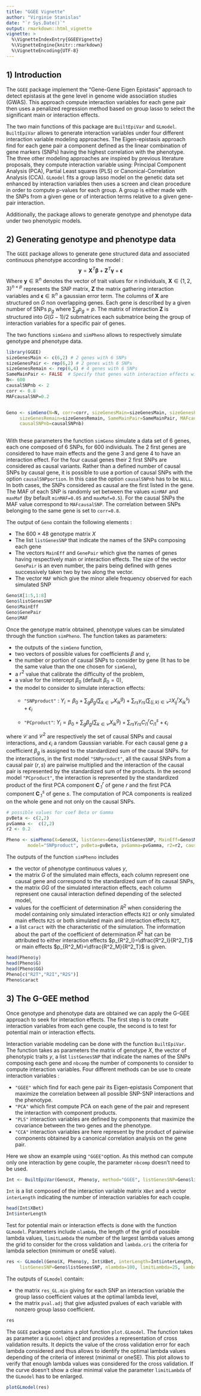 ```yaml
---
title: "GGEE Vignette"
author: "Virginie Stanislas"
date: "`r Sys.Date()`"
output: rmarkdown::html_vignette
vignette: >
  %\VignetteIndexEntry{GGEEVignette}
  %\VignetteEngine{knitr::rmarkdown}
  %\VignetteEncoding{UTF-8}
---
```

## 1) Introduction
The `GGEE` package implement the "Gene-Gene Eigen Epistasis" approach to detect epistasis at the gene level in genome wide association studies (GWAS). 
This approach compute interaction variables for each gene pair then uses a penalized regression method based on group lasso to select the significant main or interaction effects.

The two main functions of this package are `BuiltEpiVar` and `GLmodel`. `BuiltEpiVar` allows to generate interaction variables under four different interaction variable modeling approaches. The Eigen-epistasis approach find for each gene pair a component defined as the linear combination of gene markers (SNPs) having the highest correlation with the phenotype.  The three other modeling approaches are inspired by previous literature proposals, they compute interaction variable using: Principal Component Analysis (PCA), Partial Least squares (PLS) or Canonical-Correlation Analysis (CCA).
`GLmodel` fits a group lasso model on the genetic data set enhanced by interaction variables then uses a screen and clean procedure in order to compute p-values for each group. A group is either made with the SNPs from a given gene or of interaction terms relative to a given gene-pair interaction. 

Additionally, the package allows to generate genotype and phenotype data under two phenotypic models.

## 2) Generating genotype and phenotype data
The `GGEE` package allows to generate gene structured data and associated continuous phenotype according to the model :
$$
\boldsymbol{y}=  \boldsymbol{X}^T \boldsymbol{\beta} + \boldsymbol{Z}^T \boldsymbol{\gamma} + \boldsymbol{\epsilon}
$$
Where  $\boldsymbol{y} \in \mathbb{R}^n$ denotes the vector of trait values for $n$ individuals, $\mathbf{X}  \in \{1,2,3\}^{n \times   p}$ represents the SNP matrix,  $\mathbf{Z}$ the matrix gathering interaction variables and $\boldsymbol{\epsilon} \in \mathbb{R}^n$ a gaussian error term.
The columns of $\mathbf{X}$ are structured on $G$ non overlapping genes. Each gene is described by a given number of SNPs $p_g$ where $\sum_g p_g=p$. The matrix of interaction $\mathbf{Z}$ is structured into $G(G-1)/2$ submatrices each submatrice being the group of interaction variables for a specific pair of genes.

The two functions `simGeno` and `simPheno` allows to respectively simulate genotype and phenotype data. 




```r
	
library(GGEE)
sizeGenesMain <- c(6,2) # 2 genes with 6 SNPs 
sizeGenesPair <- rep(6,2) # 2 genes with 6 SNPs 
sizeGenesRemain <- rep(6,4) # 4 genes with 6 SNPs
SameMainPair <- FALSE  # Specify that genes with interaction effects will not have main effects 
N<- 600
causalSNPnb <- 2
corr <- 0.8
MAFcausalSNP=0.2


Geno <- simGeno(N=N, corr=corr, sizeGenesMain=sizeGenesMain, sizeGenesPair=sizeGenesPair,
     sizeGenesRemain=sizeGenesRemain, SameMainPair=SameMainPair, MAFcausalSNP=MAFcausalSNP,
     causalSNPnb=causalSNPnb)
     
```
With these parameters the function `simGeno` simulate a data set of 6 genes, each one composed of 6 SNPs, for 600 individuals. The 2 first genes are considered to have main effects and the gene 3 and gene 4 to have an interaction effect. For the four causal genes their 2 first SNPs are considered as causal variants. Rather than a defined number of causal SNPs by causal gene, it is possible to use a portion of causal SNPs with the option `causalSNPportion`. In this case the option `causalSNPnb` has to be `NULL`. In both cases, the SNPs considered as causal are the first listed in the gene. The MAF of each SNP is randomly set between the values `minMAF` and `maxMaf` (by befault `minMAF=0.05` and `maxMaf=0.5`). For the causal SNPs the MAF value correspond to `MAFcausalSNP`. The correlation between SNPs belonging to the same gene is set to `corr=0.8`.

The output of `Geno` contain the following elements :

* The $600 \times 48$ genotype matrix $X$
* The list `listGenesSNP`  that indicate the names of the SNPs composing each gene
* The vectors `MainEff` and `GenePair` which give the names of genes having respectively main or interaction effects. The size of the vector `GenePair` is an even number, the pairs being defined with genes successively taken two by two along the vector.
* The vector `MAF` which give the minor allele frequency observed for each simulated SNP

```r
Geno$X[1:5,1:8]
Geno$listGenesSNP
Geno$MainEff
Geno$GenePair
Geno$MAF
```
Once the genotype matrix obtained, phenotype values can be simulated through the function `simPheno`. The function takes as parameters:

* the outputs of the `simGeno` function,
* two vectors of possible values for coefficients $\beta$ and $\gamma$,
* the number or portion of causal SNPs to consider by gene (It has to be the same value than the one chosen for `simGeno`),
* a $r^2$ value that calibrate the difficulty of the problem,
* a value for the intercept $\beta_0$ (default $\beta_0=0$),
* the model to consider to simulate interaction effects:
	+ `"SNPproduct"` :
		$Y_i = \beta_0 + \sum_{g} \beta_{g}   \left( \sum_{k  \in \mathcal{C}}  X_{ik}^g  \right) + \sum_{rs}   \gamma_{rs}  \left(  \sum_{(j,k) \in \mathcal{C}^2 } X_{ij}^r X_{ik}^s \right)  + \epsilon_i$
		
	+ `"PCproduct"`:
		$Y_i = \beta_0 + \sum_{g} \beta_{g}    \left( \sum_{k  \in \mathcal{C}}  X_{ik}^g \right)  + \sum_{rs}   \gamma_{rs}   C_{i1}^r C_{i1}^s  + \epsilon_i$

where $\mathcal{C}$ and $\mathcal{C}^2$ are respectively the set of causal SNPs and causal interactions, and $\epsilon_i$ a random Gaussian variable.  For each causal gene $g$ a coefficient $\beta_{g}$ is  assigned to the standardized sum of the
causal SNPs.
for the interactions, in the first model  `"SNPproduct"`,  all the causal SNPs from a causal pair $(r,s)$ are pairwise multiplied and the interaction of the causal pair is represented by the standardized sum of the products. In the second model  `"PCproduct"`,  the interaction is represented by the standardized product of the first PCA component $\boldsymbol{C}_{.1}^r$ of gene $r$ and the first PCA component $\boldsymbol{C}_{.1}^s$ of gene $s$. The computation of PCA components is realized on the whole gene and not only on the causal SNPs.

```r

# possible values for coef Beta or Gamma
pvBeta <- c(2,2) 
pvGamma <-  c(2,2)
r2 <- 0.2

Pheno <- simPheno(X=Geno$X, listGenes=Geno$listGenesSNP, MainEff=Geno$MainEff, GenePair=Geno$GenePair,
        model="SNPproduct", pvBeta=pvBeta, pvGamma=pvGamma, r2=r2, causalSNPnb=causalSNPnb)
```
The outputs of the function `simPheno` includes

* the vector of phenotype continuous values $y$,
* the matrix $G$ of the simulated main effects, each column represent one causal gene and correspond to the standardized sum of its causal SNPs,
* the matrix $GG$ of the simulated interaction effects, each column represent one causal interaction defined depending of the selected model,
* values for the coefficient of determination $R^2$ when considering the model containing only simulated interaction effects `R2I` or  only simulated main effects `R2S` or both simulated main and interaction effects `R2T`,
* a list `caract` with the characteristic of the simulation. The information about the part of the coefficient of determination $R^2$ hat can be attributed to either interaction effects $p_{R^2_I}=\dfrac{R^2_I}{R^2_T}$ or main effects $p_{R^2_M}=\dfrac{R^2_M}{R^2_T}$ is given. 

```r
head(Pheno$y)
head(Pheno$G)
head(Pheno$GG)
Pheno[c("R2T","R2I","R2S")]
Pheno$caract

```
## 3) The G-GEE method
Once genotype and phenotype data are obtained we can apply the G-GEE approach to seek for interaction effects. The first step is to create interaction variables from each gene couple, the second is to test for potential main or interaction effects.

Interaction variable modeling can be done with the function `BuiltEpiVar`. The function takes as parameters the matrix of genotype $X$, the vector of phenotypic traits $y$, a list `listGenesSNP`  that indicate the names of the SNPs composing each gene and `nbcomp` the number of components to consider to compute interaction variables. Four different methods can be use to create interaction variables :

* `"GGEE"` which find for each gene pair its Eigen-epistasis Component that maximize the correlation between all possible SNP-SNP interactions and the phenotype. 
* `"PCA"` which first compute PCA on each gene of the pair and represent the interaction with component products.
* `"PLS"` interaction variables are defined by components that maximize the covariance between the two genes and the phenotype.
* `"CCA"` interaction variables are here represent by the product of pairwise components obtained by a canonical correlation analysis on the gene pair.

Here we show an example using `"GGEE"`option. As this method can compute only one interaction by gene couple, the parameter `nbcomp` doesn't need to be used. 

```r
Int <- BuiltEpiVar(Geno$X, Pheno$y, method="GGEE", listGenesSNP=Geno$listGenesSNP)
```

`Int` is a list composed of the interaction variable matrix `XBet` and a vector `interLength` indicating the number of interaction variables for each couple.

```r
head(Int$XBet)
Int$interLength

```

Test for potential main or interaction effects is done with the function `GLmodel`. Parameters include `nlambda`, the length of the grid of possible lambda values, `limitLambda` the number of the largest lambda values among the grid to consider for the cross validation and `lambda.cri` the criteria for lambda selection (minimum or oneSE value).

```r
res <- GLmodel(Geno$X, Pheno$y, Int$XBet, interLength=Int$interLength,
     listGenesSNP=Geno$listGenesSNP, nlambda=100, limitLambda=25, lambda.cri="min")

```

The outputs of `GLmodel` contain:

* the matrix `res_GL.min` giving for each SNP an interaction variable the group lasso coefficient values at the optimal lambda level,
* the matrix `pval.adj` that give adjusted pvalues of each variable with nonzero group lasso coefficient. 


```r
res
```

The `GGEE` package contains a plot function `plot.GLmodel`. The function takes as parameter a `GLmodel` object and provides a representation of cross validation results. It depicts the value of the cross validation error for each lambda considered and thus allows to identify the optimal lambda values depending of the criteria of interest (minimal or oneSE). This plot allows to verify that enough lambda values was considered for the cross validation. If the curve doesn't show a clear minimal value the parameter `limitLambda` of the `GLmodel` has to be enlarged.

```r

plotGLmodel(res)

```

